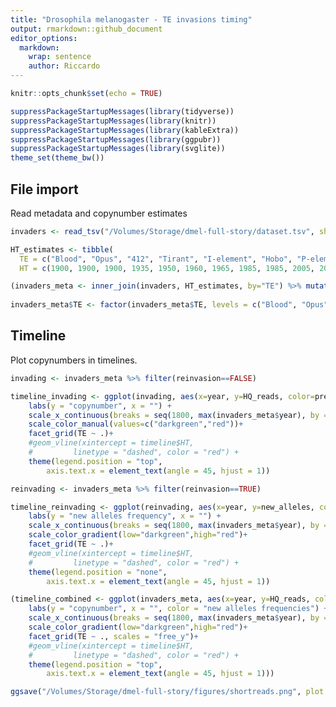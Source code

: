 ```yaml
---
title: "Drosophila melanogaster - TE invasions timing"
output: rmarkdown::github_document
editor_options: 
  markdown: 
    wrap: sentence
    author: Riccardo
---
```


```r
knitr::opts_chunk$set(echo = TRUE)
```

```r
suppressPackageStartupMessages(library(tidyverse))
suppressPackageStartupMessages(library(knitr))
suppressPackageStartupMessages(library(kableExtra))
suppressPackageStartupMessages(library(ggpubr))
suppressPackageStartupMessages(library(svglite))
theme_set(theme_bw())
```

## File import

Read metadata and copynumber estimates
```r
invaders <- read_tsv("/Volumes/Storage/dmel-full-story/dataset.tsv", show_col_types = FALSE) %>% mutate(presence = ifelse(HQ_reads>=2.5, "present", "absent"))

HT_estimates <- tibble(
  TE = c("Blood", "Opus", "412", "Tirant", "I-element", "Hobo", "P-element", "Spoink", "Micropia", "Souslik", "Transib1"),
  HT = c(1900, 1900, 1900, 1935, 1950, 1960, 1965, 1985, 1985, 2005, 2010))

(invaders_meta <- inner_join(invaders, HT_estimates, by="TE") %>% mutate(new_alleles = ifelse(reinvasion==TRUE, new_alleles, ifelse(HQ_reads > 1, 1, 0))))
  
invaders_meta$TE <- factor(invaders_meta$TE, levels = c("Blood", "Opus", "412", "Tirant", "I-element", "Hobo", "P-element", "Spoink", "Micropia", "Souslik", "Transib1"))
```

## Timeline

Plot copynumbers in timelines.
```r
invading <- invaders_meta %>% filter(reinvasion==FALSE)

timeline_invading <- ggplot(invading, aes(x=year, y=HQ_reads, color=presence)) + geom_point(alpha=0.5, size=5) +
    labs(y = "copynumber", x = "") +
    scale_x_continuous(breaks = seq(1800, max(invaders_meta$year), by = 10), labels = seq(1800, max(invaders_meta$year), by = 10))+
    scale_color_manual(values=c("darkgreen","red"))+
    facet_grid(TE ~ .)+
    #geom_vline(xintercept = timeline$HT, 
    #         linetype = "dashed", color = "red") +
    theme(legend.position = "top", 
        axis.text.x = element_text(angle = 45, hjust = 1))

reinvading <- invaders_meta %>% filter(reinvasion==TRUE)

timeline_reinvading <- ggplot(reinvading, aes(x=year, y=new_alleles, color=new_alleles)) + geom_point(alpha=0.5, size=5) +
    labs(y = "new alleles frequency", x = "") +
    scale_x_continuous(breaks = seq(1800, max(invaders_meta$year), by = 10), labels = seq(1800, max(invaders_meta$year), by = 10))+
    scale_color_gradient(low="darkgreen",high="red")+
    facet_grid(TE ~ .)+
    #geom_vline(xintercept = timeline$HT, 
    #         linetype = "dashed", color = "red") +
    theme(legend.position = "none", 
        axis.text.x = element_text(angle = 45, hjust = 1))
```

```r
(timeline_combined <- ggplot(invaders_meta, aes(x=year, y=HQ_reads, color=new_alleles)) + geom_point(alpha=0.5, size=3) +
    labs(y = "copynumber", x = "", color = "new alleles frequencies") +
    scale_x_continuous(breaks = seq(1800, max(invaders_meta$year), by = 10), labels = seq(1800, max(invaders_meta$year), by = 10))+
    scale_color_gradient(low="darkgreen",high="red")+
    facet_grid(TE ~ ., scales = "free_y")+
    #geom_vline(xintercept = timeline$HT, 
    #         linetype = "dashed", color = "red") +
    theme(legend.position = "top", 
        axis.text.x = element_text(angle = 45, hjust = 1)))

ggsave("/Volumes/Storage/dmel-full-story/figures/shortreads.png", plot = timeline_combined, height = 12)
```